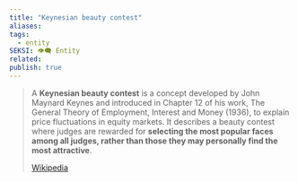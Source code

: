 ```yaml
---
title: "Keynesian beauty contest"
aliases: 
tags:
  - entity
SEKSI: 👁️‍🗨️ Entity
related:
publish: true
---
```

> A **Keynesian beauty contest** is a concept developed by John Maynard Keynes and introduced in Chapter 12 of his work, The General Theory of Employment, Interest and Money (1936), to explain price fluctuations in equity markets. It describes a beauty contest where judges are rewarded for **selecting the most popular faces among all judges, rather than those they may personally find the most attractive**.
>
> [Wikipedia](https://en.wikipedia.org/wiki/Keynesian%20beauty%20contest)
